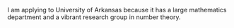 I am applying to University of Arkansas because it has a large mathematics department and a vibrant research group in number theory.
